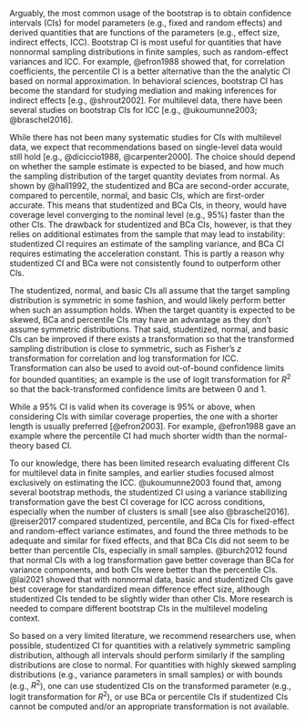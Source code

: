 <!-- 

TODO: Read carpenter & Bithell

Chernick & Labudde (2009)

- Cited references: Carpenter & Bithell (2000), Manly (2006)
- Percentile is the originally proposed bootstrap CI
- Schenker (1985) showed slow convergence of Perc, so Efron devised BCa (1987)
- Hall (1992):
    * BCa, iterated bootstrap, and bootstrap $t$ are second order accurage, meaning they converge to asymptotic confidence level more quickly.
- Table 1 (From Efron & Tibshirani, 1986); asymptotic results only
    * Norm CI: correct if sampling distribution is normal with constant $\sigma^2$ and no bias
    * Perc CI: There exists a monotone transformation such that the transformed distribution is normal with constant $\sigma^2$, with no bias in the transformed distribution
    * BC: Like Perc CI, but can allow constant bias
    * BCa: Like BC, but allow bias proportional to variance
- Simulation
    - Bootstrap procedures in simulation: t-CI (use quantiles in $t$), Perc, BC, BCa, Efron-DiCiccio approximate bootstrap confidence interval.
    - Results:
        * Gamma(2, 3): 84.4% for EP, 88% for ABC, 88.6% for BCa
        * t(df = 5): ~ 85% for N = 400; BCa better than Perc
        * Uniform(0, 1): Norm CI shows better coverage than Perc; especially for smaller samples.
    - Normal(0, 1): BCa best, followed by normal
    - Log(Normal[0, 1]): BCa better, but only 61.66% coverage for small sample size
- For symmetric distribution, Normal-t, Perc, and BC become second-order accurate

Diciccio & Romano (1988)
- "the bootstrap is motivated as a method to estimate the distributions of approximate pivot"
- BCa "depends on the calculation of the acceleration constant."
- "In any given situation, the choice of bootstrap procedure depends on available theoretical results, computational considerations, the level of accuracy desired, simulation results and experience with similar problems." (p. 339)
- Transformation theory:
    * Monotone transformation of $\hat \theta$ have a symmetric sampling distribution centered at the true estimate with constant variance
    * BC: account for bias
    * BCa: account for skewness (acceleration: how the bias "accelerated" as a function of the true value)
        * Also requires choosing the acceleration constant $a$, which is not easy to determine
        * Efron proposed using the influence function (p. 345)
- "The empirical distribution function is an optimal estimator of F in a local asymptotic minimax (LAM) sense"
    * Under suitable conditions, bootstrap CI is LAM
- Bootstrap need not be consistent
- Studentizing: the pivot converges to a standard normal distribution, so it's distribution is less dependent on the true distribution function of the estimator (especially when the variance is a function of the mean, etc)
- Prepivoting: iteratively improve the coverage by determining the coverage of the sample statistic
    * However, iteration could make things worse

Wichmann & Hill (2001)
- 

Lai et al. (2020)
- Studentized CI typically gives the widest interval, although nonparametric BCa is widest in some conditions. 
- Basic norm are better than PERC and BCa

Need to find other studies on CIs for MLM

Falk et al. (2022, preprint)
- Double bootstrap or Bayesian
- Only using percentile interval
- Residual bootstrap CI performs reasonably well.

Text:

-->

Arguably, the most common usage of the bootstrap is to obtain confidence intervals (CIs) for model parameters (e.g., fixed and random effects) and derived quantities that are functions of the parameters (e.g., effect size, indirect effects, ICC). Bootstrap CI is most useful for quantities that have nonnormal sampling distributions in finite samples, such as random-effect variances and ICC. For example, @efron1988 showed that, for correlation coefficients, the percentile CI is a better alternative than the the analytic CI based on normal approximation. In behavioral sciences, bootstrap CI has become the standard for studying mediation and making inferences for indirect effects [e.g., @shrout2002]. For multilevel data, there have been several studies on bootstrap CIs for ICC [e.g., @ukoumunne2003; @braschel2016]. 
<!-- YZ: Maybe also mention R^2 here?-->

While there has not been many systematic studies for CIs with multilevel data, we expect that recommendations based on single-level data would still hold [e.g., @diciccio1988, @carpenter2000]. The choice should depend on whether the sample estimate is expected to be biased, and how much the sampling distribution of the target quantity deviates from normal. As shown by @hall1992, the studentized and BCa are second-order accurate, compared to percentile, normal, and basic CIs, which are first-order accurate. This means that studentized and BCa CIs, in theory, would have coverage level converging to the nominal level (e.g., 95%) faster than the other CIs. The drawback for studentized and BCa CIs, however, is that they relies on additional estimates from the sample that may lead to instability: studentized CI requires an estimate of the sampling variance, and BCa CI requires estimating the acceleration constant. This is partly a reason why studentized CI and BCa were not consistently found to outperform other CIs.

The studentized, normal, and basic CIs all assume that the target sampling distribution is symmetric in some fashion, and would likely perform better when such an assumption holds. When the target quantity is expected to be skewed, BCa and percentile CIs may have an advantage as they don't assume symmetric distributions. That said, studentized, normal, and basic CIs can be improved if there exists a transformation so that the transformed sampling distribution is close to symmetric, such as Fisher's $z$ transformation for correlation and log transformation for ICC. Transformation can also be used to avoid out-of-bound confidence limits for bounded quantities; an example is the use of logit transformation for $R^2$ so that the back-transformed confidence limits are between 0 and 1.

While a 95% CI is valid when its coverage is 95% or above, when considering CIs with similar coverage properties, the one with a shorter length is usually preferred [@efron2003]. For example, @efron1988 gave an example where the percentile CI had much shorter width than the normal-theory based CI.

To our knowledge, there has been limited research evaluating different CIs for multilevel data in finite samples, and earlier studies focused almost exclusively on estimating the ICC. @ukoumunne2003 found that, among several bootstrap methods, the studentized CI using a variance stabilizing transformation gave the best CI coverage for ICC across conditions, especially when the number of clusters is small [see also @braschel2016]. @reiser2017 compared studentized, percentile, and BCa CIs for fixed-effect and random-effect variance estimates, and found the three methods to be adequate and similar for fixed effects, and that BCa CIs did not seem to be better than percentile CIs, especially in small samples. @burch2012 found that normal CIs with a log transformation gave better coverage than BCa for variance components, and both CIs were better than the percentile CIs. @lai2021 showed that with nonnormal data, basic and studentized CIs gave best coverage for standardized mean difference effect size, although studentized CIs tended to be slightly wider than other CIs. More research is needed to compare different bootstrap CIs in the multilevel modeling context.

So based on a very limited literature, we recommend researchers use, when possible, studentized CI for quantities with a relatively symmetric sampling distribution, although all intervals should perform similarly if the sampling distributions are close to normal. For quantities with highly skewed sampling distributions (e.g., variance parameters in small samples) or with bounds (e.g., $R^2$), one can use studentized CIs on the transformed parameter (e.g., logit transformation for $R^2$), or use BCa or percentile CIs if studentized CIs cannot be computed and/or an appropriate transformation is not available.
